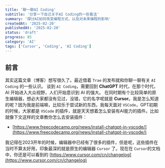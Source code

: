 ```yaml
---
title: '聊一聊AI Coding'
subtitle: '分享一下自己关于AI Coding的一些看法'
summary: '探讨AI如何改变编程方式，以及对未来编程的影响'
createdAt: '2025-02-20'
publishedAt: '2025-02-20'
status: 'draft'
progress: 85
category: 'AI'
tags: ['Cursor', 'Coding', 'AI Coding']
---
```


## 前言

其实这篇文章（博客）想写很久了。最近借着 `Trae` 的发布就和你聊一聊有关 `AI Coding` 的一些认识。
谈到 `AI Coding`，需要回到 **ChatGPT** 时代，在那个时代，AI 开始进入大众视野，人们开始意识到 AI 的强大。
在同时期有个比较简单的原生编辑器，想必大家都没有见过，没错，它的名字呢就是 **Cursor**。我是怎么知道的呢？因为我是前端嘛，比较乐于尝试新的东西，我每天面对 `VSCode`，GPT初期的时候，大家都是 `VSCode` 的插件，就是天天想着怎么安装有AI能力的插件。比如就像下文这样的文章教你怎么去安装插件：

- [https://www.freecodecamp.org/news/install-chatgpt-in-vscode/](https://www.freecodecamp.org/news/install-chatgpt-in-vscode/)

我记得在2023开年的时候，编辑器中已经有了很多的插件，但是呢，这些插件在当时不算太好用，印象最深的就是原生的编辑器 `Cursor` 了。现在在 `Cursor`的文档中，你还是可以看到的 [https://www.cursor.com/cn/changelog](https://www.cursor.com/cn/changelog)

